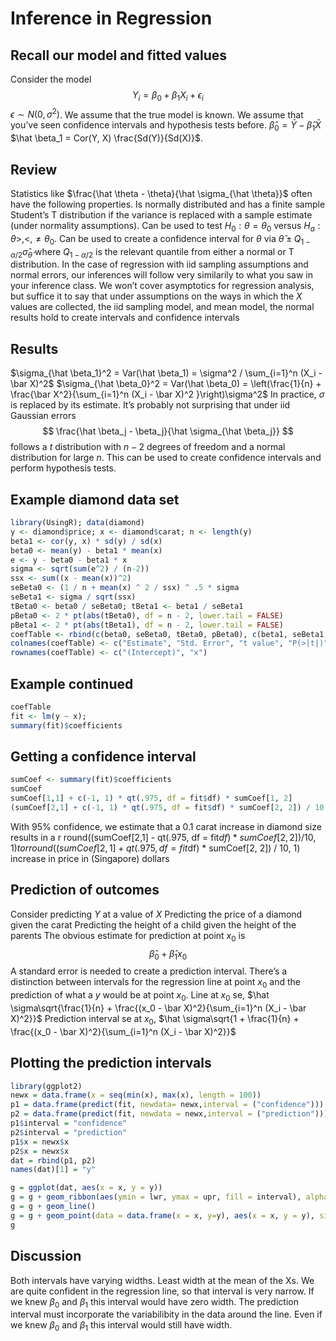 # Inference in Regression

## Recall our model and fitted values

Consider the model $$ Y_i = \beta_0 + \beta_1 X_i + \epsilon_i $$
$\epsilon \sim N(0, \sigma^2)$.
We assume that the true model is known.
We assume that you've seen confidence intervals and hypothesis tests before.
$\hat \beta_0 = \bar Y - \hat \beta_1 \bar X$
$\hat \beta_1 = Cor(Y, X) \frac{Sd(Y)}{Sd(X)}$.

## Review

Statistics like $\frac{\hat \theta - \theta}{\hat \sigma_{\hat \theta}}$ often have the following properties.
Is normally distributed and has a finite sample Student's T distribution if the variance is replaced with a sample estimate (under normality assumptions).
Can be used to test $H_0 : \theta = \theta_0$ versus $H_a : \theta >, <, \neq \theta_0$.
Can be used to create a confidence interval for $\theta$ via $\hat \theta \pm Q_{1-\alpha/2} \hat \sigma_{\hat \theta}$ where $Q_{1-\alpha/2}$ is the relevant quantile from either a normal or T distribution.
In the case of regression with iid sampling assumptions and normal errors, our inferences will follow very similarily to what you saw in your inference class.
We won't cover asymptotics for regression analysis, but suffice it to say that under assumptions on the ways in which the $X$ values are collected, the iid sampling model, and mean model, the normal results hold to create intervals and confidence intervals

## Results

$\sigma_{\hat \beta_1}^2 = Var(\hat \beta_1) = \sigma^2 / \sum_{i=1}^n (X_i - \bar X)^2$
$\sigma_{\hat \beta_0}^2 = Var(\hat \beta_0) = \left(\frac{1}{n} + \frac{\bar X^2}{\sum_{i=1}^n (X_i - \bar X)^2 }\right)\sigma^2$
In practice, $\sigma$ is replaced by its estimate.
It's probably not surprising that under iid Gaussian errors $$ \frac{\hat \beta_j - \beta_j}{\hat \sigma_{\hat \beta_j}} $$ follows a $t$ distribution with $n-2$ degrees of freedom and a normal distribution for large $n$.
This can be used to create confidence intervals and perform hypothesis tests.

## Example diamond data set

```r
library(UsingR); data(diamond)
y <- diamond$price; x <- diamond$carat; n <- length(y)
beta1 <- cor(y, x) * sd(y) / sd(x)
beta0 <- mean(y) - beta1 * mean(x)
e <- y - beta0 - beta1 * x
sigma <- sqrt(sum(e^2) / (n-2)) 
ssx <- sum((x - mean(x))^2)
seBeta0 <- (1 / n + mean(x) ^ 2 / ssx) ^ .5 * sigma 
seBeta1 <- sigma / sqrt(ssx)
tBeta0 <- beta0 / seBeta0; tBeta1 <- beta1 / seBeta1
pBeta0 <- 2 * pt(abs(tBeta0), df = n - 2, lower.tail = FALSE)
pBeta1 <- 2 * pt(abs(tBeta1), df = n - 2, lower.tail = FALSE)
coefTable <- rbind(c(beta0, seBeta0, tBeta0, pBeta0), c(beta1, seBeta1, tBeta1, pBeta1))
colnames(coefTable) <- c("Estimate", "Std. Error", "t value", "P(>|t|)")
rownames(coefTable) <- c("(Intercept)", "x")
```

## Example continued

```r
coefTable
fit <- lm(y ~ x); 
summary(fit)$coefficients
```

## Getting a confidence interval
```r
sumCoef <- summary(fit)$coefficients
sumCoef
sumCoef[1,1] + c(-1, 1) * qt(.975, df = fit$df) * sumCoef[1, 2]
(sumCoef[2,1] + c(-1, 1) * qt(.975, df = fit$df) * sumCoef[2, 2]) / 10
```

With 95% confidence, we estimate that a 0.1 carat increase in diamond size results in a r round((sumCoef[2,1] - qt(.975, df = fit$df) * sumCoef[2, 2]) / 10, 1) to r round((sumCoef[2,1] + qt(.975, df = fit$df) * sumCoef[2, 2]) / 10, 1) increase in price in (Singapore) dollars


## Prediction of outcomes

Consider predicting $Y$ at a value of $X$
Predicting the price of a diamond given the carat
Predicting the height of a child given the height of the parents
The obvious estimate for prediction at point $x_0$ is $$ \hat \beta_0 + \hat \beta_1 x_0 $$
A standard error is needed to create a prediction interval.
There's a distinction between intervals for the regression line at point $x_0$ and the prediction of what a $y$ would be at point $x_0$.
Line at $x_0$ se, $\hat \sigma\sqrt{\frac{1}{n} + \frac{(x_0 - \bar X)^2}{\sum_{i=1}^n (X_i - \bar X)^2}}$
Prediction interval se at $x_0$, $\hat \sigma\sqrt{1 + \frac{1}{n} + \frac{(x_0 - \bar X)^2}{\sum_{i=1}^n (X_i - \bar X)^2}}$

## Plotting the prediction intervals

```r
library(ggplot2)
newx = data.frame(x = seq(min(x), max(x), length = 100))
p1 = data.frame(predict(fit, newdata= newx,interval = ("confidence")))
p2 = data.frame(predict(fit, newdata = newx,interval = ("prediction")))
p1$interval = "confidence"
p2$interval = "prediction"
p1$x = newx$x
p2$x = newx$x
dat = rbind(p1, p2)
names(dat)[1] = "y"

g = ggplot(dat, aes(x = x, y = y))
g = g + geom_ribbon(aes(ymin = lwr, ymax = upr, fill = interval), alpha = 0.2) 
g = g + geom_line()
g = g + geom_point(data = data.frame(x = x, y=y), aes(x = x, y = y), size = 4)
g
```

## Discussion

Both intervals have varying widths.
Least width at the mean of the Xs.
We are quite confident in the regression line, so that interval is very narrow.
If we knew $\beta_0$ and $\beta_1$ this interval would have zero width.
The prediction interval must incorporate the variabilibity in the data around the line.
Even if we knew $\beta_0$ and $\beta_1$ this interval would still have width.


